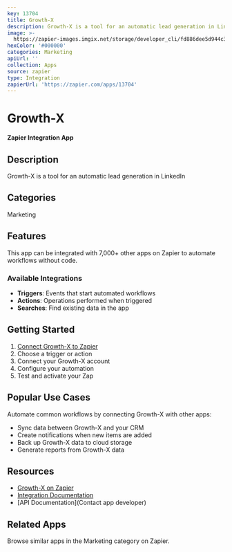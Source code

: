 ```yaml
---
key: 13704
title: Growth-X
description: Growth-X is a tool for an automatic lead generation in LinkedIn
image: >-
  https://zapier-images.imgix.net/storage/developer_cli/fd886dee5d944c37662198c4f28841b7_5.png?auto=format%2Ccompress&ixlib=python-3.0.0&q=50
hexColor: '#000000'
categories: Marketing
apiUrl: ''
collection: Apps
source: zapier
type: Integration
zapierUrl: 'https://zapier.com/apps/13704'
---
```

# Growth-X

**Zapier Integration App**

## Description

Growth-X is a tool for an automatic lead generation in LinkedIn

## Categories

Marketing

## Features

This app can be integrated with 7,000+ other apps on Zapier to automate workflows without code.

### Available Integrations

- **Triggers**: Events that start automated workflows
- **Actions**: Operations performed when triggered
- **Searches**: Find existing data in the app

## Getting Started

1. [Connect Growth-X to Zapier](https://zapier.com/apps/13704)
2. Choose a trigger or action
3. Connect your Growth-X account
4. Configure your automation
5. Test and activate your Zap

## Popular Use Cases

Automate common workflows by connecting Growth-X with other apps:

- Sync data between Growth-X and your CRM
- Create notifications when new items are added
- Back up Growth-X data to cloud storage
- Generate reports from Growth-X data

## Resources

- [Growth-X on Zapier](https://zapier.com/apps/13704)
- [Integration Documentation](https://zapier.com/apps/13704/integrations)
- [API Documentation](Contact app developer)

## Related Apps

Browse similar apps in the Marketing category on Zapier.
